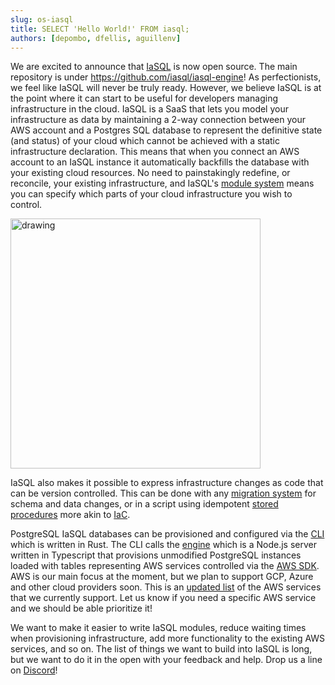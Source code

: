 ```yaml
---
slug: os-iasql
title: SELECT 'Hello World!' FROM iasql;
authors: [depombo, dfellis, aguillenv]
---
```


We are excited to announce that [IaSQL](https://iasql.com) is now open source. The main repository is under https://github.com/iasql/iasql-engine! As perfectionists, we feel like IaSQL will never be truly ready. However, we believe IaSQL is at the point where it can start to be useful for developers managing infrastructure in the cloud. IaSQL is a SaaS that lets you model your infrastructure as data by maintaining a 2-way connection between your AWS account and a Postgres SQL database to represent the definitive state (and status) of your cloud which cannot be achieved with a static infrastructure declaration. This means that when you connect an AWS account to an IaSQL instance it automatically backfills the database with your existing cloud resources. No need to painstakingly redefine, or reconcile, your existing infrastructure, and IaSQL's [module system](https://docs.iasql.com/module/) means you can specify which parts of your cloud infrastructure you wish to control.

<img src="https://iasql.com/lib_TQbMwqDvYvWhOqVJ/ae7kf13uek0k6mul.gif" alt="drawing" width="400"/>

IaSQL also makes it possible to express infrastructure changes as code that can be version controlled. This can be done with any [migration system](https://en.wikipedia.org/wiki/Schema_migration) for schema and data changes, or in a script using idempotent [stored procedures](https://www.postgresql.org/docs/current/sql-createprocedure.html) more akin to [IaC](https://en.wikipedia.org/wiki/Infrastructure_as_code).


PostgreSQL IaSQL databases can be provisioned and configured via the [CLI](https://github.com/iasql/cli) which is written in Rust. The CLI calls the [engine](https://github.com/iasql/iasql-engine) which is a Node.js server written in Typescript that provisions unmodified PostgreSQL instances loaded with tables representing AWS services controlled via the [AWS SDK](https://www.npmjs.com/package/aws-sdk). AWS is our main focus at the moment, but we plan to support GCP, Azure and other cloud providers soon. This is an [updated list](https://github.com/iasql/iasql-engine#cloud-providers) of the AWS services that we currently support. Let us know if you need a specific AWS service and we should be able prioritize it!

We want to make it easier to write IaSQL modules, reduce waiting times when provisioning infrastructure, add more functionality to the existing AWS services, and so on. The list of things we want to build into IaSQL is long, but we want to do it in the open with your feedback and help. Drop us a line on [Discord](https://discord.com/invite/machGGczea)!